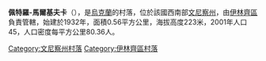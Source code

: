 {{coord|49|0|26|N|29|40|0|E|scale:30000|display=title}}

'''佩特羅-馬爾基夫卡'''（{{lang-uk|Петро-Марківка}}），是[[烏克蘭|烏克蘭]]的村落，位於該國西南部[[文尼察州|文尼察州]]，由[[伊林齊區|伊林齊區]]負責管轄，始建於1932年，面積0.56平方公里，海拔高度223米，2001年人口45，人口密度每平方公里80.36人。

[[Category:文尼察州村落|Category:文尼察州村落]]
[[Category:伊林齊區村落|Category:伊林齊區村落]]


{{Vinnytsia-geo-stub}}